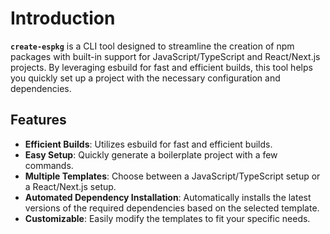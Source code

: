 # Introduction

**`create-espkg`** is a CLI tool designed to streamline the creation of npm packages with built-in support for JavaScript/TypeScript and React/Next.js projects. By leveraging esbuild for fast and efficient builds, this tool helps you quickly set up a project with the necessary configuration and dependencies.

## Features

- **Efficient Builds**: Utilizes esbuild for fast and efficient builds.
- **Easy Setup**: Quickly generate a boilerplate project with a few commands.
- **Multiple Templates**: Choose between a JavaScript/TypeScript setup or a React/Next.js setup.
- **Automated Dependency Installation**: Automatically installs the latest versions of the required dependencies based on the selected template.
- **Customizable**: Easily modify the templates to fit your specific needs.